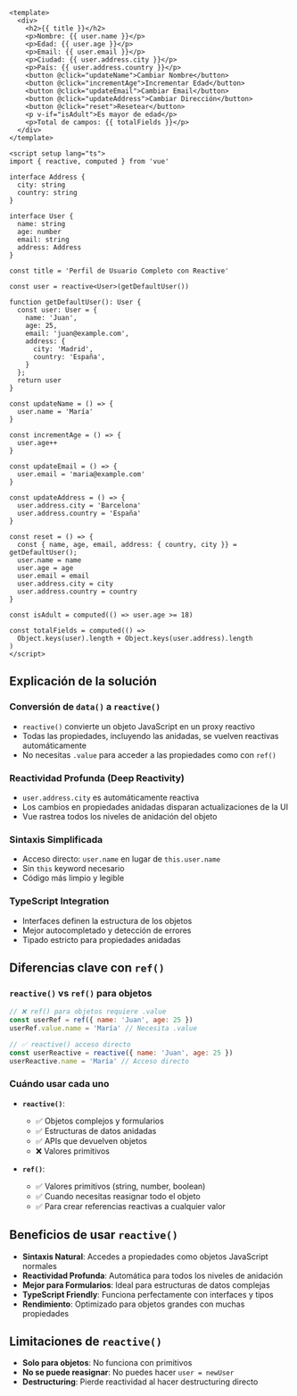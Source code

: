 ```vue
<template>
  <div>
    <h2>{{ title }}</h2>
    <p>Nombre: {{ user.name }}</p>
    <p>Edad: {{ user.age }}</p>
    <p>Email: {{ user.email }}</p>
    <p>Ciudad: {{ user.address.city }}</p>
    <p>País: {{ user.address.country }}</p>
    <button @click="updateName">Cambiar Nombre</button>
    <button @click="incrementAge">Incrementar Edad</button>
    <button @click="updateEmail">Cambiar Email</button>
    <button @click="updateAddress">Cambiar Dirección</button>
    <button @click="reset">Resetear</button>
    <p v-if="isAdult">Es mayor de edad</p>
    <p>Total de campos: {{ totalFields }}</p>
  </div>
</template>

<script setup lang="ts">
import { reactive, computed } from 'vue'

interface Address {
  city: string
  country: string
}

interface User {
  name: string
  age: number
  email: string
  address: Address
}

const title = 'Perfil de Usuario Completo con Reactive'

const user = reactive<User>(getDefaultUser())

function getDefaultUser(): User {
  const user: User = {
    name: 'Juan',
    age: 25,
    email: 'juan@example.com',
    address: {
      city: 'Madrid',
      country: 'España',
    }
  };
  return user
}

const updateName = () => {
  user.name = 'María'
}

const incrementAge = () => {
  user.age++
}

const updateEmail = () => {
  user.email = 'maria@example.com'
}

const updateAddress = () => {
  user.address.city = 'Barcelona'
  user.address.country = 'España'
}

const reset = () => {
  const { name, age, email, address: { country, city }} = getDefaultUser();
  user.name = name
  user.age = age
  user.email = email
  user.address.city = city
  user.address.country = country
}

const isAdult = computed(() => user.age >= 18)

const totalFields = computed(() =>
  Object.keys(user).length + Object.keys(user.address).length
)
</script>
```

## Explicación de la solución

### Conversión de `data()` a `reactive()`
- `reactive()` convierte un objeto JavaScript en un proxy reactivo
- Todas las propiedades, incluyendo las anidadas, se vuelven reactivas automáticamente
- No necesitas `.value` para acceder a las propiedades como con `ref()`

### Reactividad Profunda (Deep Reactivity)
- `user.address.city` es automáticamente reactiva
- Los cambios en propiedades anidadas disparan actualizaciones de la UI
- Vue rastrea todos los niveles de anidación del objeto

### Sintaxis Simplificada
- Acceso directo: `user.name` en lugar de `this.user.name`
- Sin `this` keyword necesario
- Código más limpio y legible

### TypeScript Integration
- Interfaces definen la estructura de los objetos
- Mejor autocompletado y detección de errores
- Tipado estricto para propiedades anidadas

## Diferencias clave con `ref()`

### `reactive()` vs `ref()` para objetos

```javascript
// ❌ ref() para objetos requiere .value
const userRef = ref({ name: 'Juan', age: 25 })
userRef.value.name = 'María' // Necesita .value

// ✅ reactive() acceso directo
const userReactive = reactive({ name: 'Juan', age: 25 })
userReactive.name = 'María' // Acceso directo
```

### Cuándo usar cada uno

- **`reactive()`**:
  - ✅ Objetos complejos y formularios
  - ✅ Estructuras de datos anidadas
  - ✅ APIs que devuelven objetos
  - ❌ Valores primitivos

- **`ref()`**:
  - ✅ Valores primitivos (string, number, boolean)
  - ✅ Cuando necesitas reasignar todo el objeto
  - ✅ Para crear referencias reactivas a cualquier valor

## Beneficios de usar `reactive()`

- **Sintaxis Natural**: Accedes a propiedades como objetos JavaScript normales
- **Reactividad Profunda**: Automática para todos los niveles de anidación
- **Mejor para Formularios**: Ideal para estructuras de datos complejas
- **TypeScript Friendly**: Funciona perfectamente con interfaces y tipos
- **Rendimiento**: Optimizado para objetos grandes con muchas propiedades

## Limitaciones de `reactive()`

- **Solo para objetos**: No funciona con primitivos
- **No se puede reasignar**: No puedes hacer `user = newUser`
- **Destructuring**: Pierde reactividad al hacer destructuring directo
